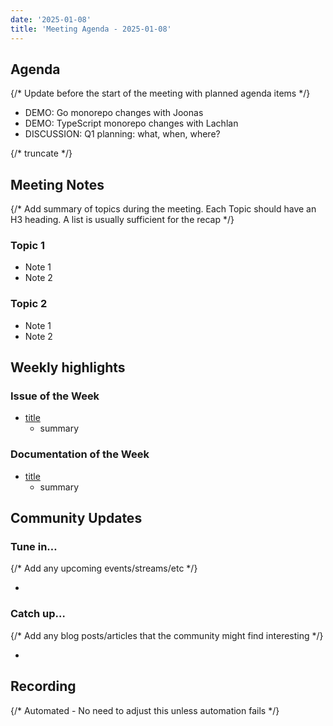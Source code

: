 ```yaml
---
date: '2025-01-08'
title: 'Meeting Agenda - 2025-01-08'
---
```


## Agenda

{/* Update before the start of the meeting with planned agenda items */}

- DEMO: Go monorepo changes with Joonas
- DEMO: TypeScript monorepo changes with Lachlan
- DISCUSSION: Q1 planning: what, when, where?

{/* truncate */}

## Meeting Notes

{/* Add summary of topics during the meeting. Each Topic should have an H3 heading. A list is usually sufficient for the recap */}

### Topic 1

- Note 1
- Note 2

### Topic 2

- Note 1
- Note 2

## Weekly highlights

### Issue of the Week

- [title](https://github.com/wasmcloud/wasmcloud/issues/)
  - summary

### Documentation of the Week

- [title](/docs/intro)
  - summary

## Community Updates

### Tune in…

{/* Add any upcoming events/streams/etc */}

-

### Catch up…

{/* Add any blog posts/articles that the community might find interesting */}

-

## Recording

{/* Automated - No need to adjust this unless automation fails */}

<YouTube url="https://www.youtube.com/watch?v=3ytu_yD5ezw" />
